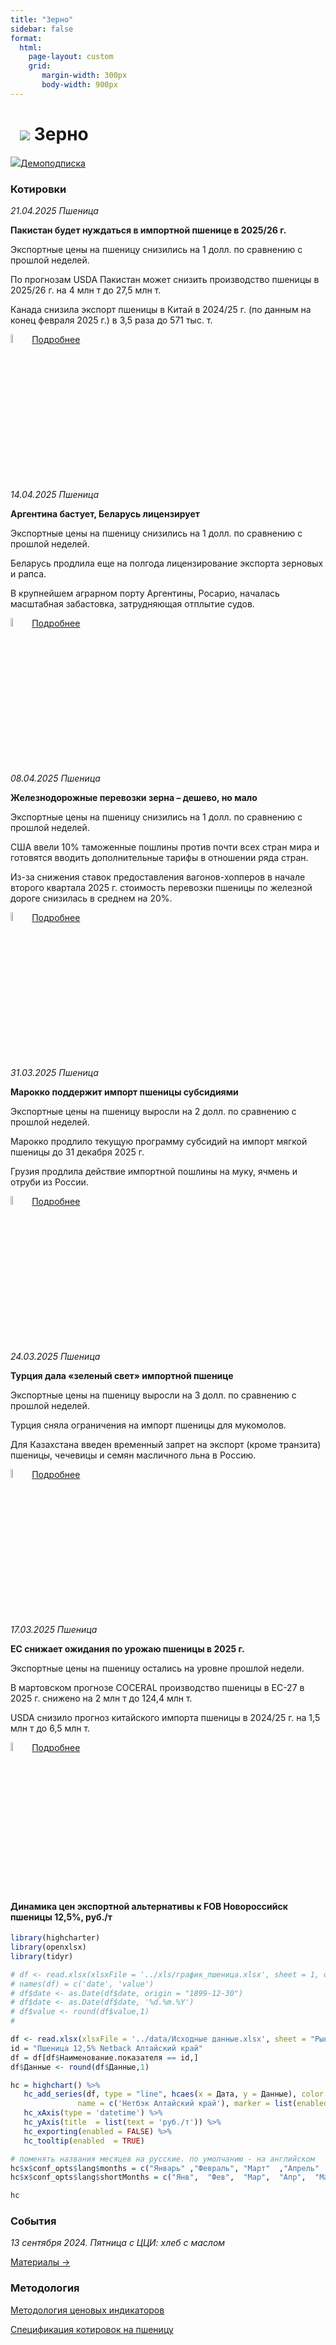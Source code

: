 ```yaml
---
title: "Зерно"
sidebar: false
format: 
  html:
    page-layout: custom
    grid:
       margin-width: 300px
       body-width: 900px
---
```


# ![](../images/icon-wheat.svg) Зерно {.my-custom-class style="margin-left:3%;"}

![](../images/icon-subscription.svg)[Демоподписка](../demo-subscription.qmd)

::::: {.grid style="margin-left:0%"}
::: {.g-col-12 .g-col-sm-12 .g-col-xs-12 .g-col-xl-6 .g-col-md-6 .g-col-lg-6}
### Котировки

*21.04.2025 Пшеница*

**Пакистан будет нуждаться в импортной пшенице в 2025/26 г.**

Экспортные цены на пшеницу снизились на 1 долл. по сравнению с прошлой неделей.

По прогнозам USDA Пакистан может снизить производство пшеницы в 2025/26 г. на 4 млн т до 27,5 млн т. 

Канада снизила экспорт пшеницы в Китай в 2024/25 г. (по данным на конец февраля 2025 г.) в 3,5 раза до 571 тыс. т. 

![](../images/icon-locker.svg){width="6%"} [Подробнее](../demo-subscription.qmd)


*14.04.2025 Пшеница*

**Аргентина бастует, Беларусь лицензирует**

Экспортные цены на пшеницу снизились на 1 долл. по сравнению с прошлой неделей.

Беларусь продлила еще на полгода лицензирование экспорта зерновых и рапса.

В крупнейшем аграрном порту Аргентины, Росарио, началась масштабная забастовка, затрудняющая отплытие судов.

![](../images/icon-locker.svg){width="6%"} [Подробнее](../demo-subscription.qmd)

*08.04.2025 Пшеница*

**Железнодорожные перевозки зерна – дешево, но мало**

Экспортные цены на пшеницу снизились на 1 долл. по сравнению с прошлой неделей.

США ввели 10% таможенные пошлины против почти всех стран мира и готовятся вводить дополнительные тарифы в отношении ряда стран.

Из-за снижения ставок предоставления вагонов-хопперов в начале второго квартала 2025 г. стоимость перевозки пшеницы по железной дороге снизилась в среднем на 20%.

![](../images/icon-locker.svg){width="6%"} [Подробнее](../demo-subscription.qmd)

*31.03.2025 Пшеница*

**Марокко поддержит импорт пшеницы субсидиями**

Экспортные цены на пшеницу выросли на 2 долл. по сравнению с прошлой неделей.

Марокко продлило текущую программу субсидий на импорт мягкой пшеницы до 31 декабря 2025 г.

Грузия продлила действие импортной пошлины на муку, ячмень и отруби из России.

![](../images/icon-locker.svg){width="6%"} [Подробнее](../demo-subscription.qmd)

*24.03.2025 Пшеница*

**Турция дала «зеленый свет» импортной пшенице**

Экспортные цены на пшеницу выросли на 3 долл. по сравнению с прошлой неделей.

Турция сняла ограничения на импорт пшеницы для мукомолов.

Для Казахстана введен временный запрет на экспорт (кроме транзита) пшеницы, чечевицы и семян масличного льна в Россию.

![](../images/icon-locker.svg){width="6%"} [Подробнее](../demo-subscription.qmd)

*17.03.2025 Пшеница*

**ЕС снижает ожидания по урожаю пшеницы в 2025 г.**

Экспортные цены на пшеницу остались на уровне прошлой недели.

В мартовском прогнозе COCERAL производство пшеницы в ЕС-27 в 2025 г. снижено на 2 млн т до 124,4 млн т.

USDA снизило прогноз китайского импорта пшеницы в 2024/25 г. на 1,5 млн т до 6,5 млн т.

![](../images/icon-locker.svg){width="6%"} [Подробнее](../demo-subscription.qmd)

:::

::: {.g-col-12 .g-col-sm-12 .g-col-xs-12 .g-col-xl-6 .g-col-md-6 .g-col-lg-6}
#### Динамика цен экспортной альтернативы к FOB Новороссийск пшеницы 12,5%, руб./т

```r

library(highcharter)
library(openxlsx)
library(tidyr)

# df <- read.xlsx(xlsxFile = '../xls/график_пшеница.xlsx', sheet = 1, detectDates = TRUE) 
# names(df) = c('date', 'value')
# df$date <- as.Date(df$date, origin = "1899-12-30")
# df$date <- as.Date(df$date, '%d.%m.%Y')
# df$value <- round(df$value,1)
#

df <- read.xlsx(xlsxFile = '../data/Исходные данные.xlsx', sheet = "Рынки", detectDates = TRUE)
id = "Пшеница 12,5% Netback Алтайский край"
df = df[df$Наименование.показателя == id,]
df$Данные <- round(df$Данные,1)

hc = highchart() %>%
   hc_add_series(df, type = "line", hcaes(x = Дата, y = Данные), color = c("#1A4AFC"),
               name = c('Нетбэк Алтайский край'), marker = list(enabled = FALSE)) %>%
   hc_xAxis(type = 'datetime') %>%
   hc_yAxis(title  = list(text = 'руб./т')) %>%
   hc_exporting(enabled = FALSE) %>%
   hc_tooltip(enabled  = TRUE)

# поменять названия месяцев на русские. по умолчанию - на английском
hc$x$conf_opts$lang$months = c("Январь"	,"Февраль",	"Март"	,"Апрель"	,"Май",	"Июнь", "Июль",	"Август",	"Сентябрь",	"Октябрь",	"Ноябрь",	"Декабрь")
hc$x$conf_opts$lang$shortMonths = c("Янв", 	"Фев",	"Мар",	"Апр",	"Май",	"Июн",	"Июл",	"Авг",	"Сен",	"Окт",	"Ноя",	"Дек")

hc

```

### События

*13 сентября 2024. Пятница с ЦЦИ: хлеб с маслом*

[Материалы →](../events/2024-09-13-wheat.qmd)
:::
:::::

::::: {.grid style="margin-left:0%"}
::: {.g-col-12 .g-col-sm-12 .g-col-xs-12 .g-col-xl-4 .g-col-md-6 .g-col-lg-6}
### Методология

[Методология ценовых индикаторов](../methodology/methodology-benchmark-pbc.qmd)

[Спецификация котировок на пшеницу](../methodology/specs-wheat.qmd)
:::

::: {.g-col-12 .g-col-sm-12 .g-col-xs-12 .g-col-xl-4 .g-col-md-6 .g-col-lg-6}
:::
:::::
